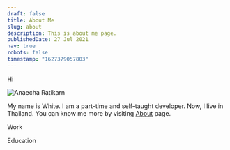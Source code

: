 ```yaml
---
draft: false
title: About Me
slug: about
description: This is about me page.
publishedDate: 27 Jul 2021
nav: true
robots: false
timestamp: "1627379057803"
---
```

Hi

![Anaecha Ratikarn](https://res.cloudinary.com/beforeifly/image/upload/v1626228313/anaecha.com/global/me300_xogdbv.jpg "Anaecha Ratikarn")

My name is White. I am a part-time and self-taught developer. Now, I live in Thailand. You can know me more by visiting [About](https://anaecha.com/about) page.

Work

Education